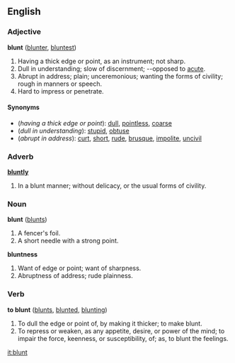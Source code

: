 ==English==

===Adjective===
'''blunt''' ([[blunter]], [[bluntest]])
# Having a thick edge or point, as an instrument; not sharp.
# Dull in understanding; slow of discernment; --opposed to [[acute]].
# Abrupt in address; plain; unceremonious; wanting the forms of civility; rough in manners or speech.
# Hard to impress or penetrate.

====Synonyms====
*(''having a thick edge or point''): [[dull]], [[pointless]], [[coarse]]
*(''dull in understanding''): [[stupid]], [[obtuse]]
*(''abrupt in address''): [[curt]], [[short]], [[rude]], [[brusque]], [[impolite]], [[uncivil]]

===Adverb===
'''[[bluntly]]'''
# In a blunt manner; without delicacy, or the usual forms of civility.

===Noun===
'''blunt''' ([[blunts]])

# A fencer's foil.
# A short needle with a strong point.
'''bluntness'''
# Want of edge or point; want of sharpness.
# Abruptness of address; rude plainness.

===Verb===
'''to blunt''' ([[blunts]], [[blunted]], [[blunting]])

# To dull the edge or point of, by making it thicker; to make blunt.
# To repress or weaken, as any appetite, desire, or power of the mind; to impair the force, keenness, or susceptibility, of; as, to blunt the feelings.

[[it:blunt]]